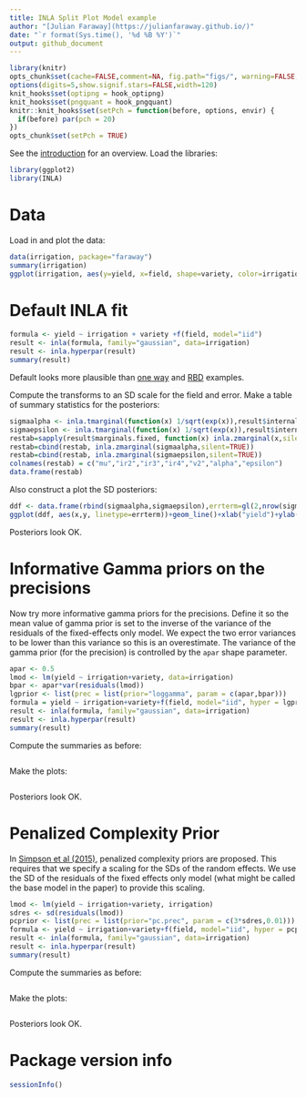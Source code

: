 ```yaml
---
title: INLA Split Plot Model example
author: "[Julian Faraway](https://julianfaraway.github.io/)"
date: "`r format(Sys.time(), '%d %B %Y')`"
output: github_document
---
```


```r
library(knitr)
opts_chunk$set(cache=FALSE,comment=NA, fig.path="figs/", warning=FALSE, message=FALSE, optipng='-o7', pngquant='--speed=1 --quality=0-50')
options(digits=5,show.signif.stars=FALSE,width=120)
knit_hooks$set(optipng = hook_optipng)
knit_hooks$set(pngquant = hook_pngquant)
knitr::knit_hooks$set(setPch = function(before, options, envir) {
  if(before) par(pch = 20)
})
opts_chunk$set(setPch = TRUE)
```

See the [introduction](index.md) for an overview. 
Load the libraries:

```r
library(ggplot2)
library(INLA)
```

# Data

Load in and plot the data:

```r
data(irrigation, package="faraway")
summary(irrigation)
ggplot(irrigation, aes(y=yield, x=field, shape=variety, color=irrigation)) + geom_point()
```

# Default INLA fit

```r
formula <- yield ~ irrigation + variety +f(field, model="iid")
result <- inla(formula, family="gaussian", data=irrigation)
result <- inla.hyperpar(result)
summary(result)
```

Default looks more plausible than [one way](oneway.html) and [RBD](rbd.html) examples.

Compute the transforms to an SD scale for the field and error. Make a table of summary statistics for the posteriors:

```r
sigmaalpha <- inla.tmarginal(function(x) 1/sqrt(exp(x)),result$internal.marginals.hyperpar[[2]])
sigmaepsilon <- inla.tmarginal(function(x) 1/sqrt(exp(x)),result$internal.marginals.hyperpar[[1]])
restab=sapply(result$marginals.fixed, function(x) inla.zmarginal(x,silent=TRUE))
restab=cbind(restab, inla.zmarginal(sigmaalpha,silent=TRUE))
restab=cbind(restab, inla.zmarginal(sigmaepsilon,silent=TRUE))
colnames(restab) = c("mu","ir2","ir3","ir4","v2","alpha","epsilon")
data.frame(restab)
```

Also construct a plot the SD posteriors:

```r
ddf <- data.frame(rbind(sigmaalpha,sigmaepsilon),errterm=gl(2,nrow(sigmaalpha),labels = c("alpha","epsilon")))
ggplot(ddf, aes(x,y, linetype=errterm))+geom_line()+xlab("yield")+ylab("density")+xlim(0,10)
```

Posteriors look OK.

# Informative Gamma priors on the precisions

Now try more informative gamma priors for the precisions. Define it so
the mean value of gamma prior is set to the inverse of the variance of
the residuals of the fixed-effects only model. We expect the two error
variances to be lower than this variance so this is an overestimate.
The variance of the gamma prior (for the precision) is controlled by
the `apar` shape parameter.

```r
apar <- 0.5
lmod <- lm(yield ~ irrigation+variety, data=irrigation)
bpar <- apar*var(residuals(lmod))
lgprior <- list(prec = list(prior="loggamma", param = c(apar,bpar)))
formula = yield ~ irrigation+variety+f(field, model="iid", hyper = lgprior)
result <- inla(formula, family="gaussian", data=irrigation)
result <- inla.hyperpar(result)
summary(result)
```

Compute the summaries as before:

```r
```

Make the plots:

```r
```

Posteriors look OK.

# Penalized Complexity Prior

In [Simpson et al (2015)](http://arxiv.org/abs/1403.4630v3), penalized complexity priors are proposed. This
requires that we specify a scaling for the SDs of the random effects. We use the SD of the residuals
of the fixed effects only model (what might be called the base model in the paper) to provide this scaling.

```r
lmod <- lm(yield ~ irrigation+variety, irrigation)
sdres <- sd(residuals(lmod))
pcprior <- list(prec = list(prior="pc.prec", param = c(3*sdres,0.01)))
formula <- yield ~ irrigation+variety+f(field, model="iid", hyper = pcprior)
result <- inla(formula, family="gaussian", data=irrigation)
result <- inla.hyperpar(result)
summary(result)
```

Compute the summaries as before:

```r
```

Make the plots:

```r
```

Posteriors look OK.



# Package version info

```r
sessionInfo()
```



